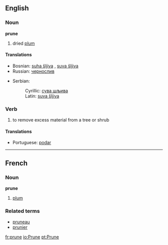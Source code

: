 ==English==
===Noun===
'''prune'''
#dried [[plum]]
====Translations====
{{top}}
*Bosnian: [[suha šljiva#Bosnian|suha šljiva]] {{f}}, [[suva šljiva#Bosnian|suva šljiva]] {{f}}
*Russian: [[чернослив]]
{{mid}}
*Serbian:
*:Cyrillic: [[сува шљива#Serbian|сува шљива]] {{f}}
*:Latin: [[suva šljiva#Serbian|suva šljiva]] {{f}}
{{bottom}}

===Verb===
#to remove excess material from a tree or shrub
====Translations====
{{top}}
{{mid}}
*Portuguese: [[podar]]
{{bottom}}

----

==French==
===Noun===
'''prune''' {{f}}
#[[plum]]
===Related terms===
*[[pruneau]]
*[[prunier]]

[[fr:prune]]
[[io:Prune]]
[[pt:Prune]]